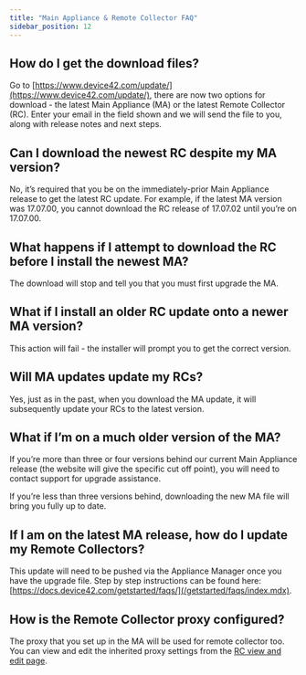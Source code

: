 ```yaml
---
title: "Main Appliance & Remote Collector FAQ"
sidebar_position: 12
---
```


## How do I get the download files?

Go to [https://www.device42.com/update/](https://www.device42.com/update/), there are now two options for download - the latest Main Appliance (MA) or the latest Remote Collector (RC). Enter your email in the field shown and we will send the file to you, along with release notes and next steps.

## Can I download the newest RC despite my MA version?

No, it’s required that you be on the immediately-prior Main Appliance release to get the latest RC update. For example, if the latest MA version was 17.07.00, you cannot download the RC release of 17.07.02 until you’re on 17.07.00.

## What happens if I attempt to download the RC before I install the newest MA?

The download will stop and tell you that you must first upgrade the MA.

## What if I install an older RC update onto a newer MA version?

This action will fail - the installer will prompt you to get the correct version.

## Will MA updates update my RCs?

Yes, just as in the past, when you download the MA update, it will subsequently update your RCs to the latest version.

## What if I’m on a much older version of the MA?

If you’re more than three or four versions behind our current Main Appliance release (the website will give the specific cut off point), you will need to contact support for upgrade assistance.

If you’re less than three versions behind, downloading the new MA file will bring you fully up to date.

## If I am on the latest MA release, how do I update my Remote Collectors?

This update will need to be pushed via the Appliance Manager once you have the upgrade file. Step by step instructions can be found here: [https://docs.device42.com/getstarted/faqs/](/getstarted/faqs/index.mdx).

## How is the Remote Collector proxy configured?

The proxy that you set up in the MA will be used for remote collector too. You can view and edit the inherited proxy settings from the [RC view and edit page](/auto-discovery/remote-collector-rc/#viewedit-remote-collector.mdx).